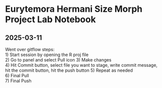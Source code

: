 # Eurytemora Hermani Size Morph Project Lab Notebook

## 2025-03-11

Went over gitflow steps:     
1) Start session by opening the R proj file   
2) Go to panel and select Pull icon
3) Make changes     
4) Hit Commit button, select file you want to stage, write commit message, hit the commit button, hit the push button 
5) Repeat as needed   
6) Final Pull   
7) Final Push 